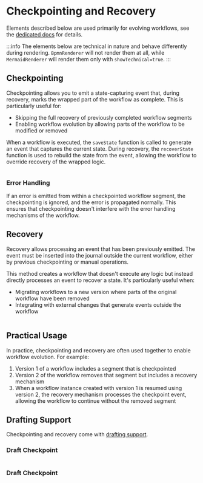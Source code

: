 
# Checkpointing and Recovery

Elements described below are used primarily for evolving workflows, see the [dedicated docs](/docs/other/evolving-workflows/) for details.

:::info
The elements below are technical in nature and behave differently during rendering.
`BpmnRenderer` will not render them at all, while `MermaidRenderer` will render them only with `showTechnical=true`.
:::

## Checkpointing

Checkpointing allows you to emit a state-capturing event that, during recovery, marks the wrapped part of the workflow as complete. This is particularly useful for:

- Skipping the full recovery of previously completed workflow segments
- Enabling workflow evolution by allowing parts of the workflow to be modified or removed

When a workflow is executed, the `saveState` function is called to generate an event that captures the current state.
During recovery, the `recoverState` function is used to rebuild the state from the event,
allowing the workflow to override recovery of the wrapped logic.

```scala file=./main/scala/workflows4s/example/docs/CheckpointExample.scala start=start_checkpoint end=end_checkpoint
```

<OperationOutputs name="checkpoint" showBpmn={false}/>

### Error Handling

If an error is emitted from within a checkpointed workflow segment, the checkpointing is ignored, and the error is propagated normally. This ensures that checkpointing doesn't interfere with the error handling mechanisms of the workflow.

## Recovery

Recovery allows processing an event that has been previously emitted. The event must be inserted into the journal outside the current workflow, either by previous checkpointing or manual operations.

This method creates a workflow that doesn't execute any logic but instead directly processes an event to recover a state. It's particularly useful when:

- Migrating workflows to a new version where parts of the original workflow have been removed
- Integrating with external changes that generate events outside the workflow

```scala file=./main/scala/workflows4s/example/docs/CheckpointExample.scala start=start_recovery end=end_recovery
```

<OperationOutputs name="recovery" showBpmn={false}/>

## Practical Usage

In practice, checkpointing and recovery are often used together to enable workflow evolution. For example:

1. Version 1 of a workflow includes a segment that is checkpointed
2. Version 2 of the workflow removes that segment but includes a recovery mechanism
3. When a workflow instance created with version 1 is resumed using version 2, the recovery mechanism processes the checkpoint event, allowing the workflow to continue without the removed segment

## Drafting Support

Checkpointing and recovery come with [drafting support](20-drafting.mdx).

### Draft Checkpoint
```scala file=./main/scala/workflows4s/example/docs/draft/DraftCheckpointExample.scala start=start_draft_checkpoint end=end_draft_checkpoint
```
<OperationOutputs name="draft-checkpoint" showBpmn={false}/>

### Draft Checkpoint
```scala file=./main/scala/workflows4s/example/docs/draft/DraftCheckpointExample.scala start=start_draft_recovery end=end_draft_recovery
```
<OperationOutputs name="draft-recovery" showBpmn={false}/>
